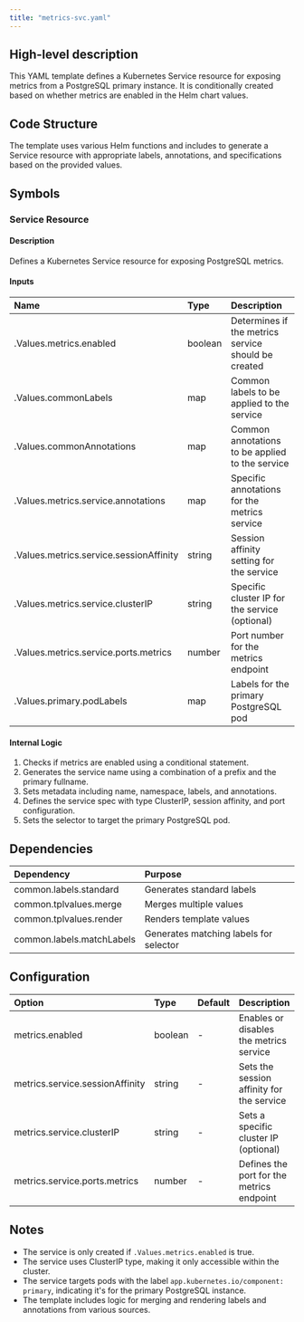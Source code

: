 ```yaml
---
title: "metrics-svc.yaml"
---
```


## High-level description
This YAML template defines a Kubernetes Service resource for exposing metrics from a PostgreSQL primary instance. It is conditionally created based on whether metrics are enabled in the Helm chart values.

## Code Structure
The template uses various Helm functions and includes to generate a Service resource with appropriate labels, annotations, and specifications based on the provided values.

## Symbols

### Service Resource
#### Description
Defines a Kubernetes Service resource for exposing PostgreSQL metrics.

#### Inputs
| Name | Type | Description |
|:-----|:-----|:------------|
| .Values.metrics.enabled | boolean | Determines if the metrics service should be created |
| .Values.commonLabels | map | Common labels to be applied to the service |
| .Values.commonAnnotations | map | Common annotations to be applied to the service |
| .Values.metrics.service.annotations | map | Specific annotations for the metrics service |
| .Values.metrics.service.sessionAffinity | string | Session affinity setting for the service |
| .Values.metrics.service.clusterIP | string | Specific cluster IP for the service (optional) |
| .Values.metrics.service.ports.metrics | number | Port number for the metrics endpoint |
| .Values.primary.podLabels | map | Labels for the primary PostgreSQL pod |

#### Internal Logic
1. Checks if metrics are enabled using a conditional statement.
2. Generates the service name using a combination of a prefix and the primary fullname.
3. Sets metadata including name, namespace, labels, and annotations.
4. Defines the service spec with type ClusterIP, session affinity, and port configuration.
5. Sets the selector to target the primary PostgreSQL pod.

## Dependencies
| Dependency | Purpose |
|:-----------|:--------|
| common.labels.standard | Generates standard labels |
| common.tplvalues.merge | Merges multiple values |
| common.tplvalues.render | Renders template values |
| common.labels.matchLabels | Generates matching labels for selector |

## Configuration
| Option | Type | Default | Description |
|:-------|:-----|:--------|:------------|
| metrics.enabled | boolean | - | Enables or disables the metrics service |
| metrics.service.sessionAffinity | string | - | Sets the session affinity for the service |
| metrics.service.clusterIP | string | - | Sets a specific cluster IP (optional) |
| metrics.service.ports.metrics | number | - | Defines the port for the metrics endpoint |

## Notes
- The service is only created if `.Values.metrics.enabled` is true.
- The service uses ClusterIP type, making it only accessible within the cluster.
- The service targets pods with the label `app.kubernetes.io/component: primary`, indicating it's for the primary PostgreSQL instance.
- The template includes logic for merging and rendering labels and annotations from various sources.